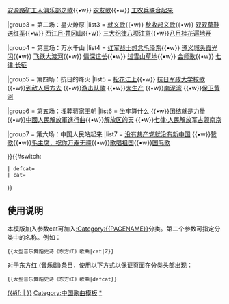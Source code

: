 {{Navbox
|name  = 大型音乐舞蹈史诗《东方红》歌曲
|title = 大型音乐舞蹈史诗《[[东方红 (音乐剧)|东方红]]》歌曲
|titlestyle = 
|groupstyle = padding:0.35em 1.0em; line-height:1.1em; <!--reduces gap 

between wrapped groupname lines--> 
|liststyle  = padding:0.25em 0; line-height:1.4em; <!--otherwise lists 

can appear to form continuous whole-->

|group1 = 序曲：葵花向太阳
|list1  = {{nowrap begin}} [[东方红 (歌曲)|东方红]] {{nowrap end}}

|group2 = 第一场：东方的曙光
|list2  = {{nowrap begin}}[[北方吹来十月的风]]{{•w}} [[安源路矿工人俱乐部之歌]]{{•w}} [[农友歌]]{{•w}} [[工农兵联合起来]] {{nowrap end}}

|group3 = 第二场：星火燎原
|list3  = {{nowrap begin}} [[就义歌]]{{•w}} [[秋收起义歌]]{{•w}} [[双双草鞋送红军]]{{•w}} [[西江月·井冈山]]{{•w}} [[三大纪律八项注意]]{{•w}}[[八月桂花遍地开]] {{nowrap end}}

|group4 = 第三场：万水千山
|list4  = {{nowrap begin}} [[红军战士想念毛泽东]]{{•w}} [[遵义城头霞光闪]]{{•w}} [[飞跃大渡河]]{{•w}} [[情深谊长]]{{•w}} [[过雪山草地]]{{•w}} [[会师歌]]{{•w}} [[七律·长征]] {{nowrap end}}

|group5 = 第四场：抗日的烽火
|list5  = {{nowrap begin}} [[松花江上]]{{•w}} [[抗日军政大学校歌]] {{•w}}[[到敌人后方去]] {{•w}}[[游击队歌]] {{•w}}[[军民大生产|大生产]] {{•w}}[[南泥灣 (歌曲)|南泥湾]] {{•w}}[[黄河大合唱|保卫黄河]]{{nowrap end}}

|group6 = 第五场：埋葬蒋家王朝
|list6  = {{nowrap begin}} [[坐牢算什么]] {{•w}}[[团结就是力量 (歌曲)|团结就是力量]] {{•w}}[[中國人民解放軍進行曲]]{{•w}}[[解放区的天]] {{•w}}[[七律·人民解放军占领南京]]{{nowrap end}}

|group7 = 第六场：中国人民站起来
|list7  = {{nowrap begin}} [[没有共产党就没有新中国]] {{•w}}[[赞歌]]{{•w}}[[毛主席，祝你万寿无疆]]{{•w}}[[歌唱祖国]]{{•w}}[[国际歌]] {{nowrap end}}

}}<includeonly>{{#switch:{{{1}}}
 | defcat=[[Category:大型音乐舞蹈史诗《东方红》歌曲| ]]
 | cat=[[Category:大型音乐舞蹈史诗《东方红》歌曲|{{#if: {{{2}}}| {{{2}}} }}]]
}}</includeonly><noinclude>
== 使用说明 ==
本模版加入参数cat可加入[[:Category:{{PAGENAME}}]]分类。第二个参数可指定分类中的名称。例如：<pre>{{大型音乐舞蹈史诗《东方红》歌曲|cat|Z}}</pre>
对于[[东方红 (音乐剧)]]条目，使用以下方式以保证页面在分类头部出现：<pre>{{大型音乐舞蹈史诗《东方红》歌曲|defcat}}</pre>

[[Category:中国歌曲模板]]
[[Category:大型音乐舞蹈史诗《东方红》歌曲|*]]
</noinclude>